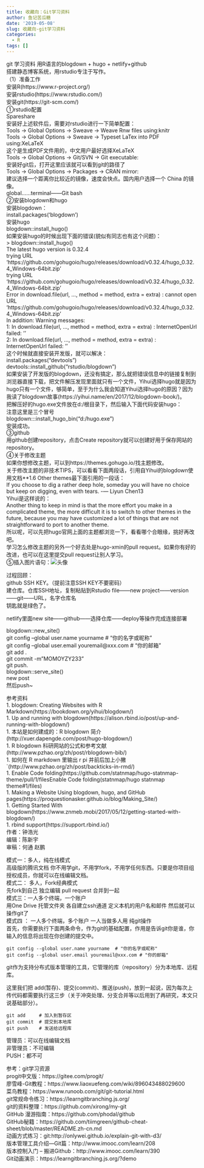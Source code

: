 ```yaml
---
title: 收藏向：Git学习资料
author: 鱼记苦瓜糖
date: '2019-05-08'
slug: 收藏向-git学习资料
categories:
  - R
tags: []
---
```

git 学习资料
用R语言的blogdown + hugo + netlify+github  
搭建静态博客系统，用rstudio专注于写作。  
（1）准备工作  
安装R(https://www.r-project.org/)   
安装rstudio(https://www.rstudio.com/)  
安装git(https://git-scm.com/)  
①rstudio配置    
Spareshare  
安装好上述软件后，需要对rstudio进行一下简单配置：  
Tools -> Global Options -> Sweave -> Weave Rnw files using:knitr  
Tools -> Global Options -> Sweave -> Typeset LaTex into PDF using:XeLaTeX  
这个是生成PDF文件用的，中文用户最好选择XeLaTeX  
Tools -> Global Options -> Git/SVN -> Git executable:  
安装好git后，打开这里应该就可以看到git的路径了   
Tools -> Global Options -> Packages -> CRAN mirror:  
建议选择一个距离你比较近的镜像，速度会快点。国内用户选择一个 China 的镜像。  
global……terminal——Git bash  
②安装blogdown和hugo  
安装blogdown：  
install.packages('blogdown')  
安装hugo  
blogdown::install_hugo()  
如果安装hugo的时候出现下面的错误(貌似有同志也有这个问题)：  
> blogdown::install_hugo()  
The latest hugo version is 0.32.4  
trying URL 'https://github.com/gohugoio/hugo/releases/download/v0.32.4/hugo_0.32.4_Windows-64bit.zip'  
trying URL 'https://github.com/gohugoio/hugo/releases/download/v0.32.4/hugo_0.32.4_Windows-64bit.zip'  
Error in download.file(url, ..., method = method, extra = extra) : cannot open URL 'https://github.com/gohugoio/hugo/releases/download/v0.32.4/hugo_0.32.4_Windows-64bit.zip'  
In addition: Warning messages:  
1: In download.file(url, ..., method = method, extra = extra) : InternetOpenUrl failed: ''  
2: In download.file(url, ..., method = method, extra = extra) : InternetOpenUrl failed: ''  
这个时候就直接安装开发版，就可以解决：  
install.packages("devtools")  
devtools::install_github("rstudio/blogdown")  
如果安装了开发版的blogdown，还没有搞定，那么就把错误信息中的链接复制到浏览器直接下载，把文件解压发现里面就只有一个文件，Yihui选择hugo就是因为hugo只有一个文件，够简单，至于为什么我会知道Yihui选择hugo的原因？因为我读了blogdown故事(https://yihui.name/en/2017/12/blogdown-book/)。  
把解压好的hugo.exe文件放在d:/根目录下，然后输入下面代码安装hugo：  
注意这里是三个冒号  
blogdown:::install_hugo_bin("d:/hugo.exe")  
安装成功。  
③github  
用github创建repository，点击Create   repository就可以创建好用于保存网站的repository。  
④关于修改主题  
如果你想修改主题，可以到https://themes.gohugo.io/找主题修改。  
关于修改主题的非技术TIPS，可以看看下面两段话，引用自Yihui的blogdown使用文档**1.6 Other themes最下面引用的一段话：  
If you choose to dig a rather deep hole, someday you will have no choice but keep on digging, even with tears. -— Liyun Chen13  
Yihui是这样说的：  
Another thing to keep in mind is that the more effort you make in a complicated theme, the more difficult it is to switch to other themes in the future, because you may have customized a lot of things that are not straightforward to port to another theme.  
所以呢，可以先把hugo官网上面的主题都浏览一下，看看哪个合眼缘，挑好再改吧。  
学习怎么修改主题的另外一个好去处是hugo-xmin的pull   request。如果你有好的改进，也可以在这里提交pull request让别人学习。  
⑤插入图片语句：![头像](./content/post/头像.jpg)


过程回顾：  
github SSH KEY。（提前注意SSH KEY不要密码）  
建仓库。仓库SSH地址，复制粘贴到Rstudio file——new  project——version——git——URL，名字仓库名  
钥匙就是绿色了。 

netlify里面new site——github——选择仓库——deploy等操作完成连接部署  

blogdown::new_site()  
git config --global user.name yourname  # "你的名字或昵称"  
git config --global user.email youremail@xxx.com # "你的邮箱"  
git add .  
git commit -m"MOMOYZY233"  
git push.  
blogdown::serve_site()  
new post  
然后push~  

参考资料   
1.	blogdown: Creating Websites with R   Markdown(https://bookdown.org/yihui/blogdown/)  
1.	Up and running with   blogdown(https://alison.rbind.io/post/up-and-running-with-blogdown/)  
1.	本站是如何建成的：R blogdown   简介(http://xuer.dapengde.com/post/hugo-blogdown/)  
1.	R blogdown 科研网站的公式和参考文献(http://www.pzhao.org/zh/post/rblogdown-bib/)  
1.	如何在 R markdown 里输出 r pi   并前后加上小撇`(http://www.pzhao.org/zh/post/backticks-in-rmd/)  
1.	Enable Code folding(https://github.com/statnmap/hugo-statnmap-theme/pull/1/filesEnable Code folding(statnmap/hugo statnmap theme#1/files)  
1.	Making a Website Using blogdown, hugo, and GitHub   pages(https://proquestionasker.github.io/blog/Making_Site/)  
1.	Getting Started With   blogdown(https://www.znmeb.mobi/2017/05/12/getting-started-with-blogdown/)  
1.	rbind support(https://support.rbind.io/)  
作者：钟浩光  
编辑：陈新宇  
审稿：何通 赵鹏  

模式一：多人，纯在线模式  
高级版的腾讯文档 你不用学git，不用学fork，不用学任何东西。只要是你项目组授权成员，你就可以在线编辑文档。  
模式二： 多人，Fork经典模式  
先fork到自己  独立编辑  pull request  合并到一起  
模式三：一人多个终端，一个账户  
用One Drive 托管文件夹 各自建立ssh通道  定义本机的用户名和邮件  然后就可以操作git了  
模式四 ： 一人多个终端，多个账户  一人当做多人用   纯git操作  
首先，你需要执行下面两条命令，作为git的基础配置，作用是告诉git你是谁，你输入的信息将出现在你创建的提交中。  

    git config --global user.name yourname  # "你的名字或昵称"  
    git config --global user.email youremail@xxx.com # "你的邮箱"  

git作为支持分布式版本管理的工具，它管理的库（repository）分为本地库、远程库。  

这里我们把 add(暂存)、提交(commit)、推送(push)，放到一起说，因为每次上传代码都需要执行这三步（关于冲突处理、分支合并等以后用到了再研究，本文只说基础部分）。  

    git add     # 加入到暂存区  
    git commit  # 提交到本地库  
    git push    # 发送给远程库  

管理员：可以在线编辑文档  
非管理员：不可编辑  
PUSH：都不可  

参考：git学习资源  
progit中文版：https://gitee.com/progit/  
廖雪峰-Git教程：https://www.liaoxuefeng.com/wiki/896043488029600  
菜鸟教程：https://www.runoob.com/git/git-tutorial.html  
git常规命令练习：https://learngitbranching.js.org/  
git的资料整理：https://github.com/xirong/my-git  
GitHub 漫游指南：https://github.com/phodal/github  
GitHub秘籍：https://github.com/tiimgreen/github-cheat-sheet/blob/master/README.zh-cn.md  
动画方式练习：git:http://onlywei.github.io/explain-git-with-d3/  
版本管理工具介绍—Git篇：http://www.imooc.com/learn/208  
版本控制入门 – 搬进Github：http://www.imooc.com/learn/390  
Git动画演示：https://learngitbranching.js.org/?demo  

